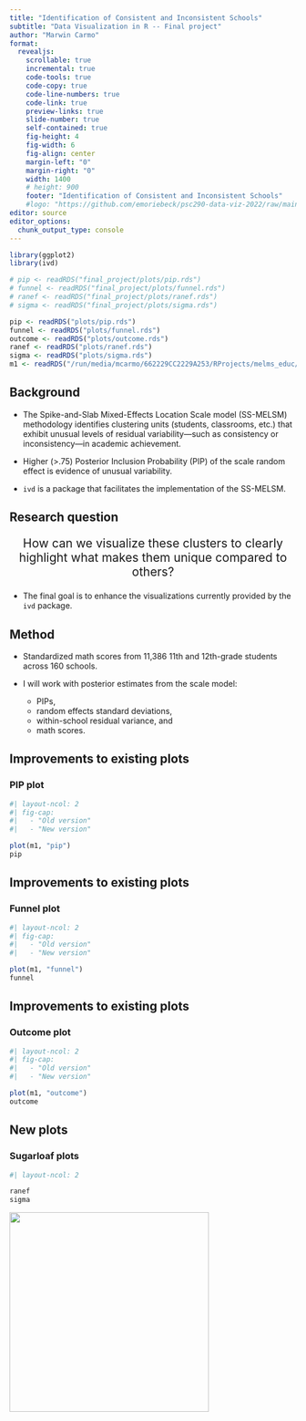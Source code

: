 ```yaml
---
title: "Identification of Consistent and Inconsistent Schools"
subtitle: "Data Visualization in R -- Final project"
author: "Marwin Carmo"
format: 
  revealjs:
    scrollable: true
    incremental: true
    code-tools: true
    code-copy: true
    code-line-numbers: true
    code-link: true
    preview-links: true
    slide-number: true
    self-contained: true
    fig-height: 4
    fig-width: 6
    fig-align: center
    margin-left: "0"
    margin-right: "0"
    width: 1400
    # height: 900
    footer: "Identification of Consistent and Inconsistent Schools"
    #logo: "https://github.com/emoriebeck/psc290-data-viz-2022/raw/main/01-week1-intro/02-code/02-images/ucdavis_logo_blue.png"
editor: source
editor_options: 
  chunk_output_type: console
---
```


```r
library(ggplot2)
library(ivd)
```


```r
# pip <- readRDS("final_project/plots/pip.rds")
# funnel <- readRDS("final_project/plots/funnel.rds")
# ranef <- readRDS("final_project/plots/ranef.rds")
# sigma <- readRDS("final_project/plots/sigma.rds")

pip <- readRDS("plots/pip.rds")
funnel <- readRDS("plots/funnel.rds")
outcome <- readRDS("plots/outcome.rds")
ranef <- readRDS("plots/ranef.rds")
sigma <- readRDS("plots/sigma.rds")
m1 <- readRDS("/run/media/mcarmo/662229CC2229A253/RProjects/melms_educ/WORK/-ANALYSIS/MODELS/saeb/out/outm1.rds")
```


## Background

- The Spike-and-Slab Mixed-Effects Location Scale model (SS-MELSM) methodology identifies clustering units (students, classrooms, etc.) that exhibit unusual levels of residual variability—such as consistency or inconsistency—in academic achievement.

- Higher (>.75) Posterior Inclusion Probability (PIP) of the scale random effect is evidence of unusual variability.

- `ivd` is a package that facilitates the implementation of the SS-MELSM.

## Research question

::: {.fragment .fade-up style="text-align: center; margin-top: 1em; font-size: 1.5em"}
How can we visualize these clusters to clearly highlight what makes them unique compared to others?
:::

- The final goal is to enhance the visualizations currently provided by the `ivd` package.

## Method

- Standardized math scores from 11,386 11th and 12th-grade students across 160 schools.

- I will work with posterior estimates from the scale model: 
  - PIPs, 
  - random effects standard deviations, 
  - within-school residual variance, and 
  - math scores.

## Improvements to existing plots

### PIP plot

```r
#| layout-ncol: 2
#| fig-cap: 
#|   - "Old version"
#|   - "New version"

plot(m1, "pip")
pip
```

## Improvements to existing plots

### Funnel plot

```r
#| layout-ncol: 2
#| fig-cap: 
#|   - "Old version"
#|   - "New version"

plot(m1, "funnel")
funnel
```

## Improvements to existing plots

### Outcome plot

```r
#| layout-ncol: 2
#| fig-cap: 
#|   - "Old version"
#|   - "New version"

plot(m1, "outcome")
outcome
```

## New plots

### Sugarloaf plots

```r
#| layout-ncol: 2

ranef
sigma
```

![](PaodeAcucar.JPG){.fragment .absolute .nostretch top=0 left=600 width="350px"}

<!-- ![](sugarloaf.jpg){.fragment .absolute top=200 left=600 width="200" height="350"} -->